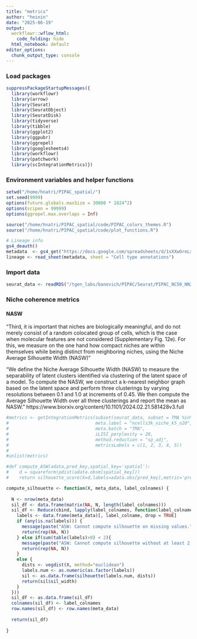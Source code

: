 ```yaml
---
title: "metrics"
author: "heinin"
date: "2025-06-19"
output:
  workflowr::wflow_html:
    code_folding: hide
  html_notebook: default
editor_options:
  chunk_output_type: console
---
```


### Load packages

```r

suppressPackageStartupMessages({
  library(workflowr)
  library(arrow)
  library(Seurat)
  library(SeuratObject)
  library(SeuratDisk)
  library(tidyverse)
  library(tibble)
  library(ggplot2)
  library(ggpubr)
  library(ggrepel)
  library(googlesheets4)
  library(workflowr)
  library(patchwork)
  library(scIntegrationMetrics)})

```

### Environment variables and helper functions

```r

setwd("/home/hnatri/PIPAC_spatial/")
set.seed(9999)
options(future.globals.maxSize = 30000 * 1024^2)
options(scipen = 99999)
options(ggrepel.max.overlaps = Inf)

source("/home/hnatri/PIPAC_spatial/code/PIPAC_colors_themes.R")
source("/home/hnatri/PIPAC_spatial/code/plot_functions.R")

# Lineage info
gs4_deauth()
metadata  <- gs4_get("https://docs.google.com/spreadsheets/d/1sXXwOreLxjMSUoPt79c6jmaQpluWkaxA5P5HfDsed3I/edit?usp=sharing")
lineage <- read_sheet(metadata, sheet = "Cell type annotations")

```

### Import data

```r

seurat_data <- readRDS("/tgen_labs/banovich/PIPAC/Seurat/PIPAC_NC50_NN20_PC20_Seurat_annotated_metadata_ncells3k_nneighbors20.rds")

```

### Niche coherence metrics

#### NASW

"Third, it is important that niches are biologically meaningful, and do not merely consist of a random colocated group of cells, which is the case when molecular features are not considered (Supplementary Fig. 12e). For this, we measure on the one hand how compact niches are within themselves while being distinct from neighboring niches, using the Niche Average Silhouette Width (NASW)"

"We define the Niche Average Silhouette Width (NASW) to measure the separability of latent clusters identified via clustering of the latent space of a model. To compute the NASW, we construct a k-nearest neighbor graph based on the latent space and perform three clusterings by varying resolutions between 0.1 and 1.0 at increments of 0.45. We then compute the Average Silhouette Width over all three clusterings and report the mean as NASW." https://www.biorxiv.org/content/10.1101/2024.02.21.581428v3.full

```r

#metrics <- getIntegrationMetrics(subset(seurat_data, subset = TMA %in% c("MR_PIPAC-TMA1", "MR_PIPAC-TMA2")),
#                                 meta.label = "ncells3k_niche_k5_n20",
#                                 meta.batch = "TMA",
#                                 iLISI_perplexity = 20,
#                                 method.reduction = "sp_adj",
#                                 metricsLabels = c(1, 2, 3, 4, 5))
#
#unlist(metrics)

#def compute_ASW(adata,pred_key,spatial_key='spatial'):
#    d = squareform(pdist(adata.obsm[spatial_key]))
#    return silhouette_score(X=d,labels=adata.obs[pred_key],metric='precomputed')

compute_silhouette <- function(X, meta_data, label_colnames) {
  
  N <- nrow(meta_data)
  sil_df <- data.frame(matrix(NA, N, length(label_colnames)))
  sil_df <- Reduce(cbind, lapply(label_colnames, function(label_colname) {
    labels <- data.frame(meta_data)[, label_colname, drop = TRUE]
    if (any(is.na(labels))) {
      message(paste("ASW: Cannot compute silhouette on missing values.","Skipping",label_colname))
      return(rep(NA, N))
    } else if(sum(table(labels)>0) < 2){
      message(paste("ASW: Cannot compute silhouette without at least 2 label levels.","Skipping",label_colname))
      return(rep(NA, N))
    }
    else {
      dists <- vegdist(X, method="euclidean")
      labels.num <- as.numeric(as.factor(labels))
      sil <- as.data.frame(silhouette(labels.num, dists))
      return(sil$sil_width)
    }
  }))
  sil_df <- as.data.frame(sil_df)
  colnames(sil_df) <- label_colnames
  row.names(sil_df) <- row.names(meta_data)
  
  return(sil_df)
  
}

```



